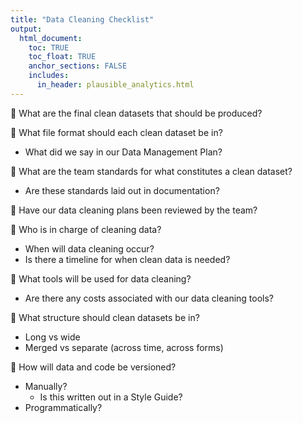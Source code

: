 ```yaml
---
title: "Data Cleaning Checklist"
output: 
  html_document:
    toc: TRUE
    toc_float: TRUE
    anchor_sections: FALSE
    includes:
      in_header: plausible_analytics.html
---
```


🔲 What are the final clean datasets that should be produced?

🔲 What file format should each clean dataset be in?

  - What did we say in our Data Management Plan?

🔲 What are the team standards for what constitutes a clean dataset?

  - Are these standards laid out in documentation?
  
🔲 Have our data cleaning plans been reviewed by the team?

🔲 Who is in charge of cleaning data?

  - When will data cleaning occur?
  - Is there a timeline for when clean data is needed?
  
🔲 What tools will be used for data cleaning?

  - Are there any costs associated with our data cleaning tools?
  
🔲 What structure should clean datasets be in?

  - Long vs wide
  - Merged vs separate (across time, across forms)
  
🔲 How will data and code be versioned?
  
  - Manually?
      - Is this written out in a Style Guide?
  - Programmatically?



